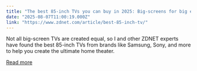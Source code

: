```yaml
---
title: "The best 85-inch TVs you can buy in 2025: Big-screens for big entertainment"
date: "2025-08-07T11:00:19.000Z"
link: "https://www.zdnet.com/article/best-85-inch-tv/"
---
```


Not all big-screen TVs are created equal, so I and other ZDNET experts have found the best 85-inch TVs from brands like Samsung, Sony, and more to help you create the ultimate home theater.

[Read more](https://www.zdnet.com/article/best-85-inch-tv/)
